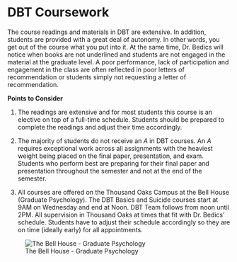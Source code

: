 # DBT Coursework

The course readings and materials in DBT are extensive.  In addition, students are provided with a great deal of autonomy.  In other words, you get out of the course what you put into it.  At the same time, Dr. Bedics will notice when books are not underlined and students are not engaged in the material at the graduate level.  A poor performance, lack of participation and engagement in the class are often reflected in poor letters of recommendation or students simply not requesting a letter of recommendation. 

**Points to Consider**

1. The readings are extensive and for most students this course is an elective on top of a full-time schedule. Students should be prepared to complete the readings and adjust their time accordingly.  

2. The majority of students do not receive an _A_ in DBT courses.  An _A_ requires exceptional work across all assignments with the heaviest weight being placed on the final paper, presentation, and exam.  Students who perform best are preparing for their final paper and presentation throughout the semester and not at the end of the semester.

3. All courses are offered on the Thousand Oaks Campus at the Bell House (Graduate Psychology).  The DBT Basics and Suicide courses start at 9AM on Wednesday and end at Noon.  DBT Team follows from noon until 2PM. All supervision in Thousand Oaks at times that fit with Dr. Bedics' schedule.  Students have to adjust their schedule accordingly so they are on time (ideally early) for all appointments.  

![The Bell House - Graduate Psychology](images/bellhouse.png)